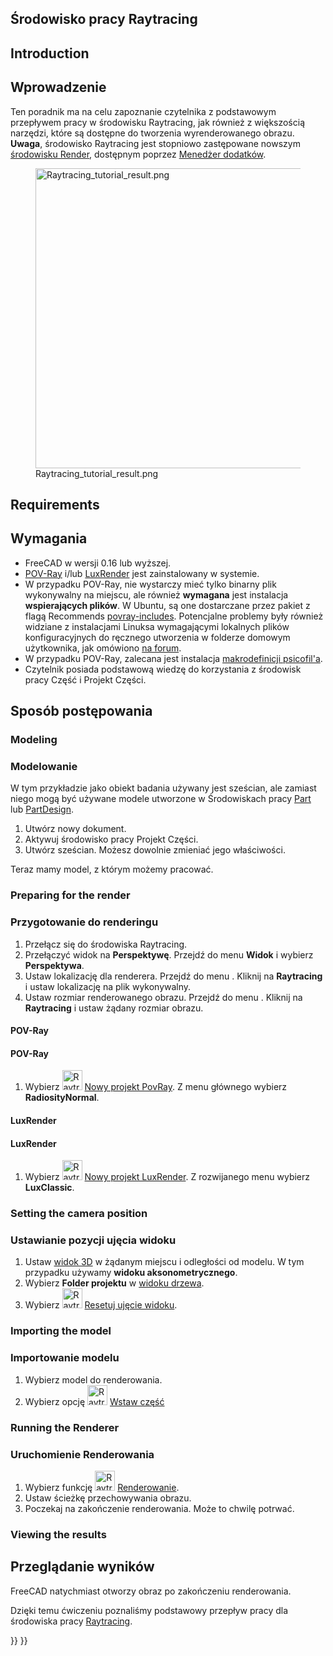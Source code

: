 <languages/>

<span id="Raytracing_Workbench"></span>
==Środowisko pracy Raytracing==

{{VeryImportantMessage|Środowisko [[Raytracing_Workbench/pl|Raytracing]] zostało zastąpione przez nowe [https://github.com/FreeCAD/FreeCAD-render środowisko Render], które ma je zastąpić. Środowisko pracy Render może być zainstalowane poprzez [[Std_AddonMgr/pl|Menadżer dodatków]]. Informacja tutaj jest podana, ponieważ domyślnie FreeCAD jest nadal dostarczany ''(od wersji 0.19-24276)'' ze środowiskiem Raytracing, i ponieważ nowy moduł powinien w zasadzie działać w ten sam sposób.}}

<div class="mw-translate-fuzzy">
{{TutorialInfo/pl
|Topic= Raytracing
|Level= Początkujący
|Time= 10 minut + czas renderowania
|Author=[https://wiki.freecad.org/index.php?title=User:Drei Drei]
|FCVersion=0.16 lub nowszy
|Files=
}}
</div>

<div lang="en" dir="ltr" class="mw-content-ltr">
== Introduction ==
</div>

<div class="mw-translate-fuzzy">
== Wprowadzenie ==
Ten poradnik ma na celu zapoznanie czytelnika z podstawowym przepływem pracy w środowisku Raytracing, jak również z większością narzędzi, które są dostępne do tworzenia wyrenderowanego obrazu. '''Uwaga''', środowisko Raytracing jest stopniowo zastępowane nowszym [https://github.com/FreeCAD/FreeCAD-render środowisku  Render], dostępnym poprzez [[Std_AddonMgr/pl|Menedżer dodatków]].
</div>

[[Image:Raytracing_tutorial_result.png|480px]]

<div lang="en" dir="ltr" class="mw-content-ltr">
== Requirements ==
</div>

<div class="mw-translate-fuzzy">
== Wymagania ==
* FreeCAD w wersji 0.16 lub wyższej.
* [http://www.povray.org/ POV-Ray] i/lub [https://luxcorerender.org/ LuxRender] jest zainstalowany w systemie.
* W przypadku POV-Ray, nie wystarczy mieć tylko binarny plik wykonywalny na miejscu, ale również '''wymagana''' jest instalacja  '''wspierających plików'''. W Ubuntu, są one dostarczane przez pakiet z flagą Recommends [https://packages.ubuntu.com/search?keywords=povray-includes povray-includes]. Potencjalne problemy były również widziane z instalacjami Linuksa wymagającymi lokalnych plików konfiguracyjnych do ręcznego utworzenia w folderze domowym użytkownika, jak omówiono [https://forum.freecad.org/viewtopic.php?f=3&t=27548&start=10#p224576 na forum].
* W przypadku POV-Ray, zalecana jest instalacja [https://github.com/psicofil/Macros_FreeCAD makrodefinicji psicofil'a].
* Czytelnik posiada podstawową wiedzę do korzystania z środowisk pracy Część i Projekt Części.
</div>

<span id="Procedure"></span>
==Sposób postępowania== 

<div lang="en" dir="ltr" class="mw-content-ltr">
=== Modeling ===
</div>

<div class="mw-translate-fuzzy">
===Modelowanie===
W tym przykładzie jako obiekt badania używany jest sześcian, ale zamiast niego mogą być używane modele utworzone w Środowiskach pracy [[Part_Workbench/pl|Part]] lub [[PartDesign_Workbench/pl|PartDesign]].
</div>

# Utwórz nowy dokument.
# Aktywuj środowisko pracy Projekt Części.
# Utwórz sześcian. Możesz dowolnie zmieniać jego właściwości.

Teraz mamy model, z którym możemy pracować.

<div lang="en" dir="ltr" class="mw-content-ltr">
=== Preparing for the render ===
</div>

<div class="mw-translate-fuzzy">
=== Przygotowanie do renderingu ===
# Przełącz się do środowiska Raytracing.
# Przełączyć widok na '''Perspektywę'''. Przejdź do menu '''Widok''' i wybierz '''Perspektywa'''.
# Ustaw lokalizację dla renderera. Przejdź do menu {{MenuCommand|Edycja → Preferencje}}. Kliknij na '''Raytracing''' i ustaw lokalizację na plik wykonywalny. 
# Ustaw rozmiar renderowanego obrazu. Przejdź do menu {{MenuCommand|Edycja → Preferencje}}. Kliknij na '''Raytracing''' i ustaw żądany rozmiar obrazu.
</div>

<div lang="en" dir="ltr" class="mw-content-ltr">
==== POV-Ray ====
</div>

<div class="mw-translate-fuzzy">
==== POV-Ray ====
# Wybierz [[Image:Raytrace_New.svg|32px]] [[Raytracing_New/pl|Nowy projekt PovRay]]. Z menu głównego wybierz '''RadiosityNormal'''.
</div>

<div lang="en" dir="ltr" class="mw-content-ltr">
==== LuxRender ====
</div>

<div class="mw-translate-fuzzy">
==== LuxRender ====
# Wybierz [[Image:Raytrace_Lux.svg|32px]] [[Raytracing_Lux/pl|Nowy projekt LuxRender]]. Z rozwijanego menu wybierz '''LuxClassic'''.
</div>

<div lang="en" dir="ltr" class="mw-content-ltr">
=== Setting the camera position ===
</div>

<div class="mw-translate-fuzzy">
=== Ustawianie pozycji ujęcia widoku ===
# Ustaw [[3D_ view/pl|widok 3D]] w żądanym miejscu i odległości od modelu. W tym przypadku używamy '''widoku aksonometrycznego'''.
# Wybierz '''Folder projektu''' w [[tree_view/pl|widoku drzewa]].
# Wybierz [[Image:Raytrace_ResetCamera.svg|32px]] [[Raytracing_ResetCamera/pl|Resetuj ujęcie widoku]].
</div>

<div lang="en" dir="ltr" class="mw-content-ltr">
=== Importing the model ===
</div>

<div class="mw-translate-fuzzy">
===Importowanie modelu===
# Wybierz model do renderowania.
# Wybierz opcję [[Image:Raytrace_NewPartSegment.svg|32px]] [[Raytracing_InsertPart/pl|Wstaw część]]
</div>

<div lang="en" dir="ltr" class="mw-content-ltr">
===  Running the Renderer ===
</div>

<div class="mw-translate-fuzzy">
===Uruchomienie Renderowania===
# Wybierz funkcję [[Image:Raytrace_Render.svg|32px]] [[Raytracing_Render/pl|Renderowanie]].
# Ustaw ścieżkę przechowywania obrazu.
# Poczekaj na zakończenie renderowania. Może to chwilę potrwać.
</div>

<div lang="en" dir="ltr" class="mw-content-ltr">
=== Viewing the results ===
</div>

<div class="mw-translate-fuzzy">
== Przeglądanie wyników ==
FreeCAD natychmiast otworzy obraz po zakończeniu renderowania.
</div>

Dzięki temu ćwiczeniu poznaliśmy podstawowy przepływ pracy dla środowiska pracy [[Raytracing_Workbench/pl|Raytracing]].


{{Raytracing Tools navi{{#translation:}}}}
{{Userdocnavi{{#translation:}}}}